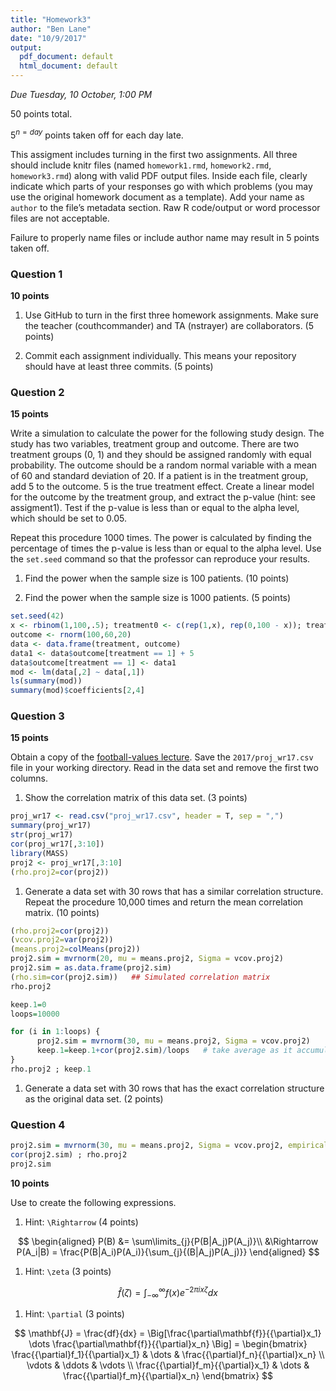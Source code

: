 ```yaml
---
title: "Homework3"
author: "Ben Lane"
date: "10/9/2017"
output:
  pdf_document: default
  html_document: default
---
```


*Due Tuesday, 10 October, 1:00 PM*

50 points total.

$5^{n=day}$ points taken off for each day late.

This assigment includes turning in the first two assignments. All three should
include knitr files (named `homework1.rmd`, `homework2.rmd`, `homework3.rmd`)
along with valid PDF output files. Inside each file, clearly indicate which
parts of your responses go with which problems (you may use the original homework
document as a template). Add your name as `author` to the file's metadata section.
Raw R code/output or word processor files are not acceptable.

Failure to properly name files or include author name may result in 5 points taken off.

### Question 1 ###

**10 points**

1. Use GitHub to turn in the first three homework assignments. Make sure the teacher (couthcommander) and TA (nstrayer) are collaborators. (5 points)

1. Commit each assignment individually.  This means your repository should have at least three commits. (5 points)

### Question 2 ###

**15 points**

Write a simulation to calculate the power for the following study
design.  The study has two variables, treatment group and outcome.
There are two treatment groups (0, 1) and they should be assigned
randomly with equal probability.  The outcome should be a random normal
variable with a mean of 60 and standard deviation of 20.  If a patient
is in the treatment group, add 5 to the outcome.  5 is the true
treatment effect.  Create a linear model for the outcome by the
treatment group, and extract the p-value (hint: see assigment1).
Test if the p-value is less than or equal to the alpha level, which
should be set to 0.05.

Repeat this procedure 1000 times. The power is calculated by finding
the percentage of times the p-value is less than or equal to the alpha
level.  Use the `set.seed` command so that the professor can reproduce
your results.

1. Find the power when the sample size is 100 patients. (10 points)

1. Find the power when the sample size is 1000 patients. (5 points)

```r
set.seed(42)
x <- rbinom(1,100,.5); treatment0 <- c(rep(1,x), rep(0,100 - x)); treatment <- sample(treatment0)
outcome <- rnorm(100,60,20)
data <- data.frame(treatment, outcome)
data1 <- data$outcome[treatment == 1] + 5
data$outcome[treatment == 1] <- data1
mod <- lm(data[,2] ~ data[,1])
ls(summary(mod))
summary(mod)$coefficients[2,4]
```

### Question 3 ###

**15 points**

Obtain a copy of the [football-values lecture](https://github.com/couthcommander/football-values).
Save the `2017/proj_wr17.csv` file in your working directory.  Read
in the data set and remove the first two columns.

1. Show the correlation matrix of this data set. (3 points)

```r
proj_wr17 <- read.csv("proj_wr17.csv", header = T, sep = ",")
summary(proj_wr17)
str(proj_wr17)
cor(proj_wr17[,3:10])
library(MASS)
proj2 <- proj_wr17[,3:10]
(rho.proj2=cor(proj2))
```

1. Generate a data set with 30 rows that has a similar correlation
structure.  Repeat the procedure 10,000 times and return the mean
correlation matrix. (10 points)

```r
(rho.proj2=cor(proj2))
(vcov.proj2=var(proj2))		
(means.proj2=colMeans(proj2))
proj2.sim = mvrnorm(20, mu = means.proj2, Sigma = vcov.proj2)
proj2.sim = as.data.frame(proj2.sim)
(rho.sim=cor(proj2.sim))   ## Simulated correlation matrix
rho.proj2

keep.1=0
loops=10000

for (i in 1:loops) {
      proj2.sim = mvrnorm(30, mu = means.proj2, Sigma = vcov.proj2)
      keep.1=keep.1+cor(proj2.sim)/loops   # take average as it accumulates
}
rho.proj2 ; keep.1

```

1. Generate a data set with 30 rows that has the exact correlation
structure as the original data set. (2 points)

### Question 4 ###

```r
proj2.sim = mvrnorm(30, mu = means.proj2, Sigma = vcov.proj2, empirical=TRUE)
cor(proj2.sim) ; rho.proj2
proj2.sim

```
**10 points**

Use \LaTeX to create the following expressions.

1. Hint: `\Rightarrow` (4 points)

$$
\begin{aligned}
P(B) &= \sum\limits_{j}{P(B|A_j)P(A_j)}\\ 
&\Rightarrow P(A_i|B) = \frac{P(B|A_i)P(A_i)}{\sum_{j}{(B|A_j)P(A_j)}}
\end{aligned}
$$

1. Hint: `\zeta` (3 points)

$$
\hat{f}(\zeta) = \int_{-\infty}^{\infty}f(x)e^{-2{\pi}ix\zeta}dx
$$

1. Hint: `\partial` (3 points)

$$
\mathbf{J} = \frac{df}{dx} = \Big[\frac{\partial\mathbf{f}}{{\partial}x_1} \dots \frac{\partial\mathbf{f}}{{\partial}x_n} \Big] = \begin{bmatrix} \frac{{\partial}f_1}{{\partial}x_1} & \dots  & \frac{{\partial}f_n}{{\partial}x_n} \\ \vdots & \ddots & \vdots \\ \frac{{\partial}f_m}{{\partial}x_1} & \dots & \frac{{\partial}f_m}{{\partial}x_n}
\end{bmatrix}
$$